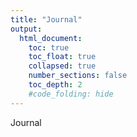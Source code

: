 ```yaml
---
title: "Journal"
output:
  html_document:
    toc: true
    toc_float: true
    collapsed: true
    number_sections: false
    toc_depth: 2
    #code_folding: hide
---
```




Journal
                      
                      
